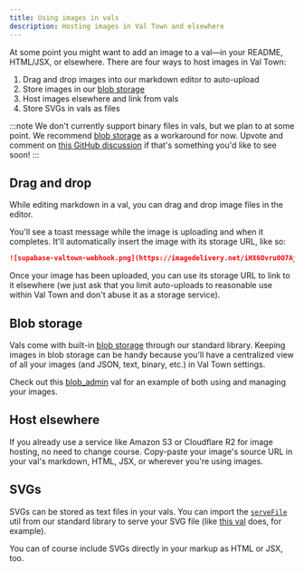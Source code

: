 ```yaml
---
title: Using images in vals
description: Hosting images in Val Town and elsewhere
---
```


At some point you might want to add an image to a val—in your README, HTML/JSX, or elsewhere. There are four ways to host images in Val Town:

1. Drag and drop images into our markdown editor to auto-upload
1. Store images in our [blob storage](/std/blob)
1. Host images elsewhere and link from vals
1. Store SVGs in vals as files

:::note
We don't currently support binary files in vals, but we plan to at some point. We recommend [blob storage](/std/blob) as a workaround for now. Upvote and comment on [this GitHub discussion](https://github.com/val-town/val-town-product/discussions/21) if that's something you'd like to see soon!
:::

## Drag and drop

While editing markdown in a val, you can drag and drop image files in the editor.

You'll see a toast message while the image is uploading and when it completes. It'll automatically insert the image with its storage URL, like so:

```md
![supabase-valtown-webhook.png](https://imagedelivery.net/iHX6Ovru0O7AjmyT5yZRoA/fe4b1b4f-265a-4b53-1153-64fedb11d600/public)
```

Once your image has been uploaded, you can use its storage URL to link to it elsewhere (we just ask that you limit auto-uploads to reasonable use within Val Town and don't abuse it as a storage service).

## Blob storage

Vals come with built-in [blob storage](/std/blob) through our standard library. Keeping images in blob storage can be handy because you'll have a centralized view of all your images (and JSON, text, binary, etc.) in Val Town settings.

Check out this [blob_admin](https://www.val.town/x/stevekrouse/blob_admin) val for an example of both using and managing your images.

## Host elsewhere

If you already use a service like Amazon S3 or Cloudflare R2 for image hosting, no need to change course. Copy-paste your image's source URL in your val's markdown, HTML, JSX, or wherever you're using images.

## SVGs

SVGs can be stored as text files in your vals. You can import the [`serveFile`](/std/utils#servefile) util from our standard library to serve your SVG file (like [this val](https://www.val.town/x/petermillspaugh/dotcom) does, for example).

You can of course include SVGs directly in your markup as HTML or JSX, too.
